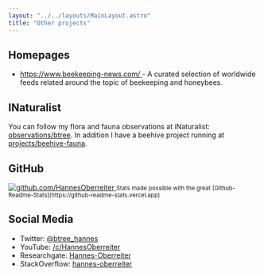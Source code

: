 ```yaml
---
layout: "../../layouts/MainLayout.astro"
title: "Other projects"
---
```



## Homepages

- <a href="https://www.beekeeping-news.com/">
    https://www.beekeeping-news.com/
  </a>
  - A curated selection of worldwide feeds related around the topic of beekeeping
  and honeybees.

## INaturalist

You can follow my flora and fauna observations at iNaturalist: <a href="https://www.inaturalist.org/observations/btree">observations/btree</a>. In addition I have a beehive project running at <a href="https://www.inaturalist.org/projects/beehive-fauna">projects/beehive-fauna</a>.

<INaturalist client:idle></INaturalist>

## GitHub

<a href="https://github.com/HannesOberreiter">
  <img
    src="https://github-readme-stats.vercel.app/api?username=HannesOberreiter&count_private=true&show_icons=true&theme=merko"
    alt="github.com/HannesOberreiter"
  />
</a>

<small>
  Stats made possible with the great
  [Github-Readme-Stats](https://github-readme-stats.vercel.app)
</small>

## Social Media

- Twitter: <a href="https://twitter.com/btree_hannes">@btree_hannes</a>
- YouTube: <a href="https://www.youtube.com/c/HannesOberreiter">/c/HannesOberreiter</a>
- Researchgate: <a href="https://www.researchgate.net/profile/Hannes-Oberreiter">Hannes-Oberreiter</a>
- StackOverflow: <a href="https://stackoverflow.com/users/5316675/hannes-oberreiter">hannes-oberreiter</a>
